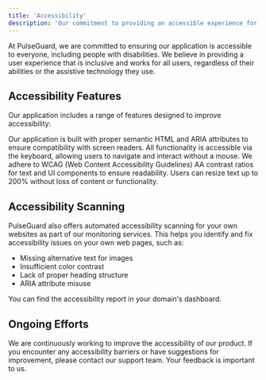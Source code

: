 ```yaml
---
title: 'Accessibility'
description: 'Our commitment to providing an accessible experience for all users.'
---
```


At PulseGuard, we are committed to ensuring our application is accessible to everyone, including people with disabilities. We believe in providing a user experience that is inclusive and works for all users, regardless of their abilities or the assistive technology they use.

## Accessibility Features

Our application includes a range of features designed to improve accessibility:

<CardGroup cols={2}>
  <Card title="Screen Reader Support" icon="keyboard">
    Our application is built with proper semantic HTML and ARIA attributes to ensure compatibility with screen readers.
  </Card>
  <Card title="Keyboard Navigation" icon="arrow-pointer">
    All functionality is accessible via the keyboard, allowing users to navigate and interact without a mouse.
  </Card>
  <Card title="Color Contrast" icon="eye">
    We adhere to WCAG (Web Content Accessibility Guidelines) AA contrast ratios for text and UI components to ensure readability.
  </Card>
  <Card title="Resizable Text" icon="text-size">
    Users can resize text up to 200% without loss of content or functionality.
  </Card>
</CardGroup>

## Accessibility Scanning

PulseGuard also offers automated accessibility scanning for your own websites as part of our monitoring services. This helps you identify and fix accessibility issues on your own web pages, such as:

-   Missing alternative text for images
-   Insufficient color contrast
-   Lack of proper heading structure
-   ARIA attribute misuse

You can find the accessibility report in your domain's dashboard.

## Ongoing Efforts

We are continuously working to improve the accessibility of our product. If you encounter any accessibility barriers or have suggestions for improvement, please contact our support team. Your feedback is important to us. 